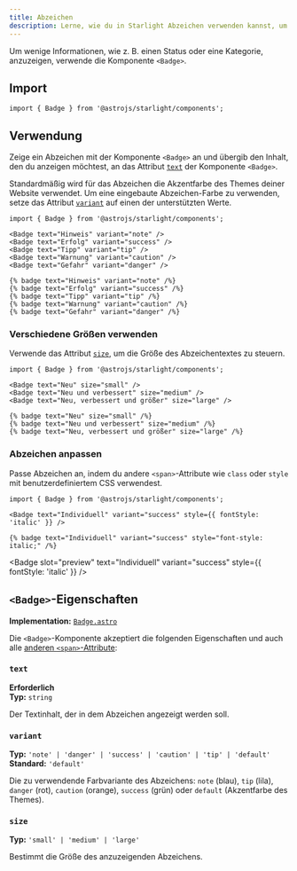 ```yaml
---
title: Abzeichen
description: Lerne, wie du in Starlight Abzeichen verwenden kannst, um zusätzliche Informationen anzuzeigen.
---
```



Um wenige Informationen, wie z.&nbsp;B. einen Status oder eine Kategorie, anzuzeigen, verwende die Komponente `<Badge>`.


<Preview>

<Badge slot="preview" text="Neu" />

</Preview>

## Import

```tsx
import { Badge } from '@astrojs/starlight/components';
```

## Verwendung

Zeige ein Abzeichen mit der Komponente `<Badge>` an und übergib den Inhalt, den du anzeigen möchtest, an das Attribut [`text`](#text) der Komponente `<Badge>`.

Standardmäßig wird für das Abzeichen die Akzentfarbe des Themes deiner Website verwendet.
Um eine eingebaute Abzeichen-Farbe zu verwenden, setze das Attribut [`variant`](#variant) auf einen der unterstützten Werte.

<Preview>

```mdx
import { Badge } from '@astrojs/starlight/components';

<Badge text="Hinweis" variant="note" />
<Badge text="Erfolg" variant="success" />
<Badge text="Tipp" variant="tip" />
<Badge text="Warnung" variant="caution" />
<Badge text="Gefahr" variant="danger" />
```

<Fragment slot="markdoc">

```markdoc
{% badge text="Hinweis" variant="note" /%}
{% badge text="Erfolg" variant="success" /%}
{% badge text="Tipp" variant="tip" /%}
{% badge text="Warnung" variant="caution" /%}
{% badge text="Gefahr" variant="danger" /%}
```

</Fragment>

<Fragment slot="preview">
	<Badge text="Hinweis" variant="note" />
	<Badge text="Erfolg" variant="success" />
	<Badge text="Tipp" variant="tip" />
	<Badge text="Warnung" variant="caution" />
	<Badge text="Gefahr" variant="danger" />
</Fragment>

</Preview>

### Verschiedene Größen verwenden

Verwende das Attribut [`size`](#size), um die Größe des Abzeichentextes zu steuern.

<Preview>

```mdx /size="\w+"/
import { Badge } from '@astrojs/starlight/components';

<Badge text="Neu" size="small" />
<Badge text="Neu und verbessert" size="medium" />
<Badge text="Neu, verbessert und größer" size="large" />
```

<Fragment slot="markdoc">

```markdoc /size="\w+"/
{% badge text="Neu" size="small" /%}
{% badge text="Neu und verbessert" size="medium" /%}
{% badge text="Neu, verbessert und größer" size="large" /%}
```

</Fragment>

<Fragment slot="preview">
	<Badge text="Neu" size="small" />
	<Badge text="Neu und verbessert" size="medium" />
	<Badge text="Neu, verbessert und größer" size="large" />
</Fragment>

</Preview>

### Abzeichen anpassen

Passe Abzeichen an, indem du andere `<span>`-Attribute wie `class` oder `style` mit benutzerdefiniertem CSS verwendest.

<Preview>

```mdx "style={{ fontStyle: 'italic' }}"
import { Badge } from '@astrojs/starlight/components';

<Badge text="Individuell" variant="success" style={{ fontStyle: 'italic' }} />
```

<Fragment slot="markdoc">

```markdoc 'style="font-style: italic;"'
{% badge text="Individuell" variant="success" style="font-style: italic;" /%}
```

</Fragment>

<Badge
	slot="preview"
	text="Individuell"
	variant="success"
	style={{ fontStyle: 'italic' }}
/>

</Preview>

## `<Badge>`-Eigenschaften

**Implementation:** [`Badge.astro`](https://github.com/withastro/starlight/blob/main/packages/starlight/user-components/Badge.astro)

Die `<Badge>`-Komponente akzeptiert die folgenden Eigenschaften und auch alle [anderen `<span>`-Attribute](https://developer.mozilla.org/en-US/docs/Web/HTML/Global_attributes):

### `text`

**Erforderlich**  
**Typ:** `string`

Der Textinhalt, der in dem Abzeichen angezeigt werden soll.

### `variant`

**Typ:** `'note' | 'danger' | 'success' | 'caution' | 'tip' | 'default'`  
**Standard:** `'default'`

Die zu verwendende Farbvariante des Abzeichens: `note` (blau), `tip` (lila), `danger` (rot), `caution` (orange), `success` (grün) oder `default` (Akzentfarbe des Themes).

### `size`

**Typ:** `'small' | 'medium' | 'large'`

Bestimmt die Größe des anzuzeigenden Abzeichens.
